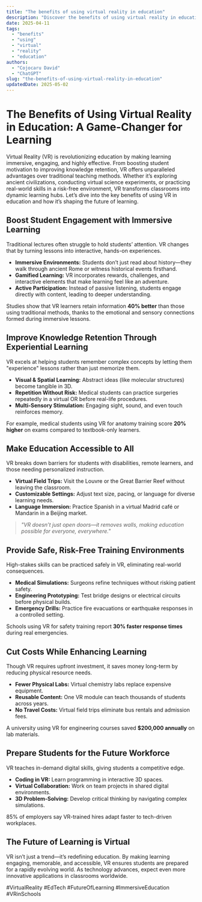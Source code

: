```yaml
---
title: "The benefits of using virtual reality in education"
description: "Discover the benefits of using virtual reality in education with this in-depth guide, providing actionable insights and practical tips to boost your knowledge and results."
date: 2025-04-11
tags:
  - "benefits"
  - "using"
  - "virtual"
  - "reality"
  - "education"
authors:
  - "Cojocaru David"
  - "ChatGPT"
slug: "the-benefits-of-using-virtual-reality-in-education"
updatedDate: 2025-05-02
---
```

# The Benefits of Using Virtual Reality in Education: A Game-Changer for Learning  

Virtual Reality (VR) is revolutionizing education by making learning immersive, engaging, and highly effective. From boosting student motivation to improving knowledge retention, VR offers unparalleled advantages over traditional teaching methods. Whether it’s exploring ancient civilizations, conducting virtual science experiments, or practicing real-world skills in a risk-free environment, VR transforms classrooms into dynamic learning hubs. Let’s dive into the key benefits of using VR in education and how it’s shaping the future of learning.  

## Boost Student Engagement with Immersive Learning  

Traditional lectures often struggle to hold students’ attention. VR changes that by turning lessons into interactive, hands-on experiences.  

- **Immersive Environments:** Students don’t just read about history—they walk through ancient Rome or witness historical events firsthand.  
- **Gamified Learning:** VR incorporates rewards, challenges, and interactive elements that make learning feel like an adventure.  
- **Active Participation:** Instead of passive listening, students engage directly with content, leading to deeper understanding.  

Studies show that VR learners retain information **40% better** than those using traditional methods, thanks to the emotional and sensory connections formed during immersive lessons.  

## Improve Knowledge Retention Through Experiential Learning  

VR excels at helping students remember complex concepts by letting them "experience" lessons rather than just memorize them.  

- **Visual & Spatial Learning:** Abstract ideas (like molecular structures) become tangible in 3D.  
- **Repetition Without Risk:** Medical students can practice surgeries repeatedly in a virtual OR before real-life procedures.  
- **Multi-Sensory Stimulation:** Engaging sight, sound, and even touch reinforces memory.  

For example, medical students using VR for anatomy training score **20% higher** on exams compared to textbook-only learners.  

## Make Education Accessible to All  

VR breaks down barriers for students with disabilities, remote learners, and those needing personalized instruction.  

- **Virtual Field Trips:** Visit the Louvre or the Great Barrier Reef without leaving the classroom.  
- **Customizable Settings:** Adjust text size, pacing, or language for diverse learning needs.  
- **Language Immersion:** Practice Spanish in a virtual Madrid café or Mandarin in a Beijing market.  

> _"VR doesn’t just open doors—it removes walls, making education possible for everyone, everywhere."_  

## Provide Safe, Risk-Free Training Environments  

High-stakes skills can be practiced safely in VR, eliminating real-world consequences.  

- **Medical Simulations:** Surgeons refine techniques without risking patient safety.  
- **Engineering Prototyping:** Test bridge designs or electrical circuits before physical builds.  
- **Emergency Drills:** Practice fire evacuations or earthquake responses in a controlled setting.  

Schools using VR for safety training report **30% faster response times** during real emergencies.  

## Cut Costs While Enhancing Learning  

Though VR requires upfront investment, it saves money long-term by reducing physical resource needs.  

- **Fewer Physical Labs:** Virtual chemistry labs replace expensive equipment.  
- **Reusable Content:** One VR module can teach thousands of students across years.  
- **No Travel Costs:** Virtual field trips eliminate bus rentals and admission fees.  

A university using VR for engineering courses saved **$200,000 annually** on lab materials.  

## Prepare Students for the Future Workforce  

VR teaches in-demand digital skills, giving students a competitive edge.  

- **Coding in VR:** Learn programming in interactive 3D spaces.  
- **Virtual Collaboration:** Work on team projects in shared digital environments.  
- **3D Problem-Solving:** Develop critical thinking by navigating complex simulations.  

85% of employers say VR-trained hires adapt faster to tech-driven workplaces.  

## The Future of Learning is Virtual  

VR isn’t just a trend—it’s redefining education. By making learning engaging, memorable, and accessible, VR ensures students are prepared for a rapidly evolving world. As technology advances, expect even more innovative applications in classrooms worldwide.  

#VirtualReality #EdTech #FutureOfLearning #ImmersiveEducation #VRinSchools  